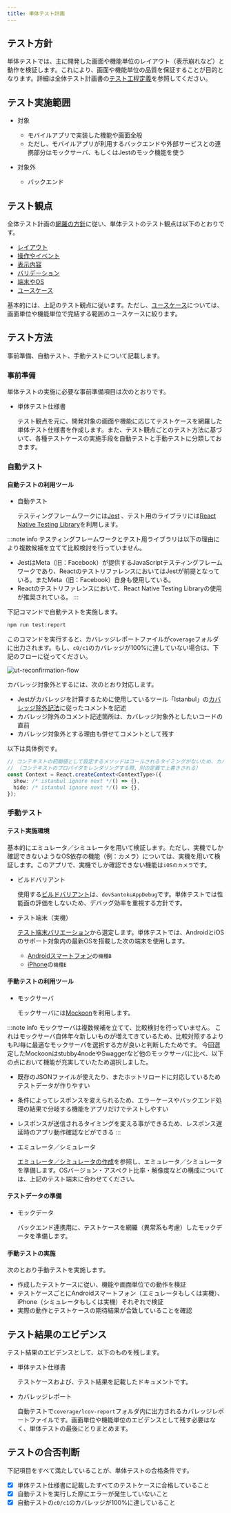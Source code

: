 ```yaml
---
title: 単体テスト計画
---
```


## テスト方針

単体テストでは、主に開発した画面や機能単位のレイアウト（表示崩れなど）と動作を検証します。これにより、画面や機能単位の品質を保証することが目的となります。詳細は全体テスト計画書の[テスト工程定義](/react-native/santoku/test-planning/test-all-planning.mdx#テスト工程定義)を参照してください。

## テスト実施範囲

- 対象

  - モバイルアプリで実装した機能や画面全般
  - ただし、モバイルアプリが利用するバックエンドや外部サービスとの連携部分はモックサーバ、もしくはJestのモック機能を使う

- 対象外

  - バックエンド

## テスト観点

全体テスト計画の[網羅の方針](/react-native/santoku/test-planning/test-all-planning.mdx#網羅の方針)に従い、単体テストのテスト観点は以下のとおりです。

- [レイアウト](/react-native/santoku/test-planning/test-type/functional-testing/layout-test.mdx)
- [操作やイベント](/react-native/santoku/test-planning/test-type/functional-testing/operation-event.mdx)
- [表示内容](/react-native/santoku/test-planning/test-type/functional-testing/display-content.mdx)
- [バリデーション](/react-native/santoku/test-planning/test-type/functional-testing/validation-check.mdx)
- [端末やOS](/react-native/santoku/test-planning/test-type/functional-testing/terminal-os.mdx)
- [ユースケース][]

基本的には、上記のテスト観点に従います。ただし、[ユースケース][]については、画面単位や機能単位で完結する範囲のユースケースに絞ります。

## テスト方法

事前準備、自動テスト、手動テストについて記載します。

### 事前準備

単体テストの実施に必要な事前準備項目は次のとおりです。

- 単体テスト仕様書

  テスト観点を元に、開発対象の画面や機能に応じてテストケースを網羅した単体テスト仕様書を作成します。また、テスト観点ごとのテスト方法に基づいて、各種テストケースの実施手段を自動テストと手動テストに分類しておきます。

### 自動テスト

#### 自動テストの利用ツール

- 自動テスト

  テスティングフレームワークには[Jest](https://jestjs.io/ja/) 、テスト用のライブラリには[React Native Testing Library](https://callstack.github.io/react-native-testing-library/)を利用します。

:::note info
テスティングフレームワークとテスト用ライブラリは以下の理由により複数候補を立てて比較検討を行っていません。

- JestはMeta（旧：Facebook）が提供するJavaScriptテスティングフレームワークであり、ReactのテストリファレンスにおいてはJestが前提となっている。またMeta（旧：Facebook）自身も使用している。
- Reactのテストリファレンスにおいて、React Native Testing Libraryの使用が推奨されている。
:::

下記コマンドで自動テストを実施します。

  ```bash
  npm run test:report
  ```

このコマンドを実行すると、カバレッジレポートファイルが`coverage`フォルダに出力されます。もし、`c0/c1`のカバレッジが100%に達していない場合は、下記のフローに従ってください。

![ut-reconfirmation-flow](ut-reconfirmation-flow.drawio.png)

カバレッジ対象外とするには、次のとおり対応します。

- Jestがカバレッジを計算するために使用しているツール「Istanbul」の[カバレッジ除外記法](https://github.com/gotwarlost/istanbul/blob/master/ignoring-code-for-coverage.md#the-interface)に従ったコメントを記述
- カバレッジ除外のコメント記述箇所は、カバレッジ対象外としたいコードの直前
- カバレッジ対象外とする理由も併せてコメントとして残す

以下は具体例です。

```ts
// コンテキストの初期値として設定するメソッドはコールされるタイミングがないため、カバレッジ対象外とする
// （コンテキストのプロパイダをレンダリングする際、別の定義で上書きされる）
const Context = React.createContext<ContextType>({
  show: /* istanbul ignore next */() => {},
  hide: /* istanbul ignore next */() => {},
});
```

### 手動テスト

#### テスト実施環境

基本的にエミュレータ／シミュレータを用いて検証します。ただし、実機でしか確認できないようなOS依存の機能（例：カメラ）については、実機を用いて検証します。このアプリで、実機でしか確認できない機能は`iOSのカメラ`です。

- ビルドバリアント

  使用する[ビルドバリアント](/react-native/santoku/development/build-configuration/build-variants.mdx)は、`devSantokuAppDebug`です。単体テストでは性能面の評価をしないため、デバッグ効率を重視する方針です。

- テスト端末（実機）

  [テスト端末バリエーション](/react-native/santoku/test-planning/test-variation.mdx)から選定します。単体テストでは、AndroidとiOSのサポート対象内の最新OSを搭載した次の端末を使用します。

  - [Androidスマートフォン](/react-native/santoku/test-planning/test-variation.mdx#androidスマートフォン)の`機種B`
  - [iPhone](/react-native/santoku/test-planning/test-variation.mdx#iphone)の`機種E`

#### 手動テストの利用ツール

- モックサーバ

  モックサーバには[Mockoon](https://mockoon.com/)を利用します。

:::note info
モックサーバは複数候補を立てて、比較検討を行っていません。
これはモックサーバ自体年々新しいものが増えてきているため、比較対照するよりもPJ毎に最適なモックサーバを選択する方が良いと判断したためです。
今回選定したMockoonはstubby4nodeやSwaggerなど他のモックサーバに比べ、以下の点において機能が充実していたため選択しました。

- 既存のJSONファイルが使えたり、またホットリロードに対応しているためテストデータが作りやすい
- 条件によってレスポンスを変えられるため、エラーケースやバックエンド処理の結果で分岐する機能をアプリだけでテストしやすい
- レスポンスが送信されるタイミングを変える事ができるため、レスポンス遅延時のアプリ動作確認などができる
:::

- エミュレータ／シミュレータ

  [エミュレータ／シミュレータの作成](/react-native/santoku/development/test/create-emulator-simulator.mdx)を参照し、エミュレータ／シミュレータを準備します。OSバージョン・アスペクト比率・解像度などの構成については、上記のテスト端末に合わせてください。

#### テストデータの準備

- モックデータ

  バックエンド連携用に、テストケースを網羅（異常系も考慮）したモックデータを準備します。

#### 手動テストの実施

次のとおり手動テストを実施します。

- 作成したテストケースに従い、機能や画面単位での動作を検証
- テストケースごとにAndroidスマートフォン（エミュレータもしくは実機）、iPhone（シミュレータもしくは実機）それぞれで検証
- 実際の動作とテストケースの期待結果が合致していることを確認

## テスト結果のエビデンス

テスト結果のエビデンスとして、以下のものを残します。

- 単体テスト仕様書

  テストケースおよび、テスト結果を記載したドキュメントです。

- カバレッジレポート

  自動テストで`coverage/lcov-report`フォルダ内に出力されるカバレッジレポートファイルです。画面単位や機能単位のエビデンスとして残す必要はなく、単体テストの最後にとりまとめます。

## テストの合否判断

下記項目をすべて満たしていることが、単体テストの合格条件です。

- [x] 単体テスト仕様書に記載したすべてのテストケースに合格していること
- [x] 自動テストを実行した際にエラーが発生していないこと
- [x] 自動テストの`c0/c1`のカバレッジが100%に達していること

[ユースケース]: /react-native/santoku/test-planning/test-type/functional-testing/use-case.mdx
